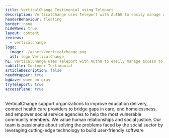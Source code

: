 ```yaml
---
title: VerticalChange Testimonial using Teleport
description: VerticalChange uses Teleport with Auth0 to easily manage access to infrastructure
headerBehaviour: floating
border: none
hideWave: true
layout: content
reviews:
  - verticalchange
logo:
  image: ./assets/verticalchange.png
  alt: logo VerticalChange
h1: VerticalChange uses Teleport with Auth0 to easily manage access to infrastructure
subtitle: Customer Testimonial
articleDescription: false
needWrapper: true
bgWave: wave-on-gray
tryTeleport: true
accessPlane: true
---
```



<Quote title="VerticalChange Overview">
  VerticalChange support organizations to improve education delivery, connect
  health care providers to bridge gaps in care, end homelessness, and empower
  social service agencies to help the most vulnerable community members. We
  value human relationships and social justice. Our team is passionate about
  solving the problems faced by the social sector by leveraging cutting-edge
  technology to build user-friendly software
</Quote>

<Feedback reviews={meta.reviews} />
